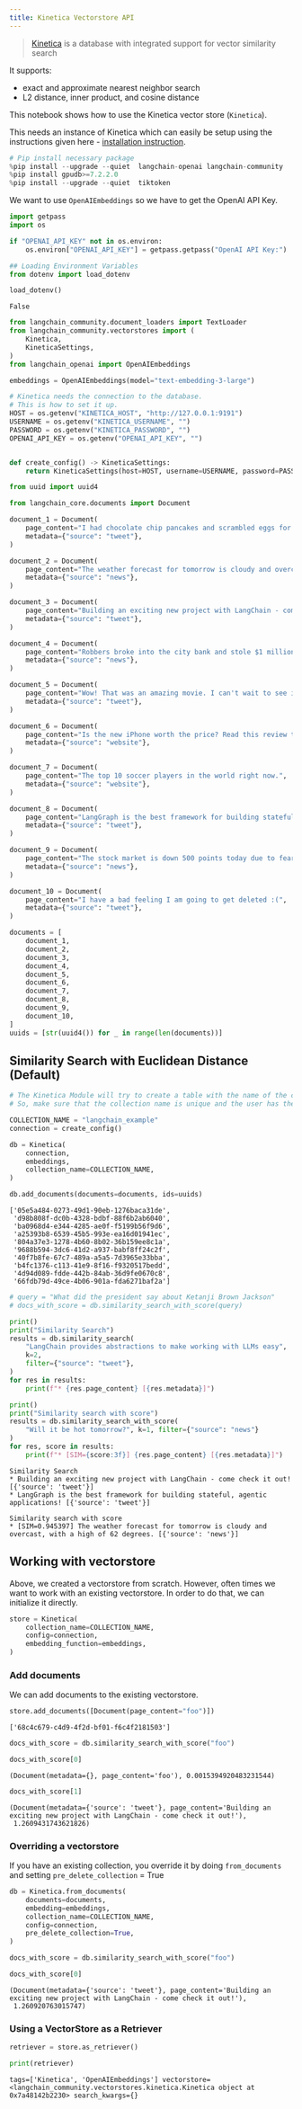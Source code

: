 ```yaml
---
title: Kinetica Vectorstore API
---
```


>[Kinetica](https://www.kinetica.com/) is a database with integrated support for vector similarity search

It supports:

- exact and approximate nearest neighbor search
- L2 distance, inner product, and cosine distance

This notebook shows how to use the Kinetica vector store (`Kinetica`).

This needs an instance of Kinetica which can easily be setup using the instructions given here - [installation instruction](https://www.kinetica.com/developer-edition/).

```python
# Pip install necessary package
%pip install --upgrade --quiet  langchain-openai langchain-community
%pip install gpudb>=7.2.2.0
%pip install --upgrade --quiet  tiktoken
```

We want to use `OpenAIEmbeddings` so we have to get the OpenAI API Key.

```python
import getpass
import os

if "OPENAI_API_KEY" not in os.environ:
    os.environ["OPENAI_API_KEY"] = getpass.getpass("OpenAI API Key:")
```

```python
## Loading Environment Variables
from dotenv import load_dotenv

load_dotenv()
```

```output
False
```

```python
from langchain_community.document_loaders import TextLoader
from langchain_community.vectorstores import (
    Kinetica,
    KineticaSettings,
)
from langchain_openai import OpenAIEmbeddings
```

```python
embeddings = OpenAIEmbeddings(model="text-embedding-3-large")
```

```python
# Kinetica needs the connection to the database.
# This is how to set it up.
HOST = os.getenv("KINETICA_HOST", "http://127.0.0.1:9191")
USERNAME = os.getenv("KINETICA_USERNAME", "")
PASSWORD = os.getenv("KINETICA_PASSWORD", "")
OPENAI_API_KEY = os.getenv("OPENAI_API_KEY", "")


def create_config() -> KineticaSettings:
    return KineticaSettings(host=HOST, username=USERNAME, password=PASSWORD)
```

```python
from uuid import uuid4

from langchain_core.documents import Document

document_1 = Document(
    page_content="I had chocolate chip pancakes and scrambled eggs for breakfast this morning.",
    metadata={"source": "tweet"},
)

document_2 = Document(
    page_content="The weather forecast for tomorrow is cloudy and overcast, with a high of 62 degrees.",
    metadata={"source": "news"},
)

document_3 = Document(
    page_content="Building an exciting new project with LangChain - come check it out!",
    metadata={"source": "tweet"},
)

document_4 = Document(
    page_content="Robbers broke into the city bank and stole $1 million in cash.",
    metadata={"source": "news"},
)

document_5 = Document(
    page_content="Wow! That was an amazing movie. I can't wait to see it again.",
    metadata={"source": "tweet"},
)

document_6 = Document(
    page_content="Is the new iPhone worth the price? Read this review to find out.",
    metadata={"source": "website"},
)

document_7 = Document(
    page_content="The top 10 soccer players in the world right now.",
    metadata={"source": "website"},
)

document_8 = Document(
    page_content="LangGraph is the best framework for building stateful, agentic applications!",
    metadata={"source": "tweet"},
)

document_9 = Document(
    page_content="The stock market is down 500 points today due to fears of a recession.",
    metadata={"source": "news"},
)

document_10 = Document(
    page_content="I have a bad feeling I am going to get deleted :(",
    metadata={"source": "tweet"},
)

documents = [
    document_1,
    document_2,
    document_3,
    document_4,
    document_5,
    document_6,
    document_7,
    document_8,
    document_9,
    document_10,
]
uuids = [str(uuid4()) for _ in range(len(documents))]
```

## Similarity Search with Euclidean Distance (Default)

```python
# The Kinetica Module will try to create a table with the name of the collection.
# So, make sure that the collection name is unique and the user has the permission to create a table.

COLLECTION_NAME = "langchain_example"
connection = create_config()

db = Kinetica(
    connection,
    embeddings,
    collection_name=COLLECTION_NAME,
)

db.add_documents(documents=documents, ids=uuids)
```

```output
['05e5a484-0273-49d1-90eb-1276baca31de',
 'd98b808f-dc0b-4328-bdbf-88f6b2ab6040',
 'ba0968d4-e344-4285-ae0f-f5199b56f9d6',
 'a25393b8-6539-45b5-993e-ea16d01941ec',
 '804a37e3-1278-4b60-8b02-36b159ee8c1a',
 '9688b594-3dc6-41d2-a937-babf8ff24c2f',
 '40f7b8fe-67c7-489a-a5a5-7d3965e33bba',
 'b4fc1376-c113-41e9-8f16-f9320517bedd',
 '4d94d089-fdde-442b-84ab-36d9fe0670c8',
 '66fdb79d-49ce-4b06-901a-fda6271baf2a']
```

```python
# query = "What did the president say about Ketanji Brown Jackson"
# docs_with_score = db.similarity_search_with_score(query)
```

```python
print()
print("Similarity Search")
results = db.similarity_search(
    "LangChain provides abstractions to make working with LLMs easy",
    k=2,
    filter={"source": "tweet"},
)
for res in results:
    print(f"* {res.page_content} [{res.metadata}]")

print()
print("Similarity search with score")
results = db.similarity_search_with_score(
    "Will it be hot tomorrow?", k=1, filter={"source": "news"}
)
for res, score in results:
    print(f"* [SIM={score:3f}] {res.page_content} [{res.metadata}]")
```

```output
Similarity Search
* Building an exciting new project with LangChain - come check it out! [{'source': 'tweet'}]
* LangGraph is the best framework for building stateful, agentic applications! [{'source': 'tweet'}]

Similarity search with score
* [SIM=0.945397] The weather forecast for tomorrow is cloudy and overcast, with a high of 62 degrees. [{'source': 'news'}]
```

## Working with vectorstore

Above, we created a vectorstore from scratch. However, often times we want to work with an existing vectorstore.
In order to do that, we can initialize it directly.

```python
store = Kinetica(
    collection_name=COLLECTION_NAME,
    config=connection,
    embedding_function=embeddings,
)
```

### Add documents

We can add documents to the existing vectorstore.

```python
store.add_documents([Document(page_content="foo")])
```

```output
['68c4c679-c4d9-4f2d-bf01-f6c4f2181503']
```

```python
docs_with_score = db.similarity_search_with_score("foo")
```

```python
docs_with_score[0]
```

```output
(Document(metadata={}, page_content='foo'), 0.0015394920483231544)
```

```python
docs_with_score[1]
```

```output
(Document(metadata={'source': 'tweet'}, page_content='Building an exciting new project with LangChain - come check it out!'),
 1.2609431743621826)
```

### Overriding a vectorstore

If you have an existing collection, you override it by doing `from_documents` and setting `pre_delete_collection` = True

```python
db = Kinetica.from_documents(
    documents=documents,
    embedding=embeddings,
    collection_name=COLLECTION_NAME,
    config=connection,
    pre_delete_collection=True,
)
```

```python
docs_with_score = db.similarity_search_with_score("foo")
```

```python
docs_with_score[0]
```

```output
(Document(metadata={'source': 'tweet'}, page_content='Building an exciting new project with LangChain - come check it out!'),
 1.260920763015747)
```

### Using a VectorStore as a Retriever

```python
retriever = store.as_retriever()
```

```python
print(retriever)
```

```output
tags=['Kinetica', 'OpenAIEmbeddings'] vectorstore=<langchain_community.vectorstores.kinetica.Kinetica object at 0x7a48142b2230> search_kwargs={}
```
